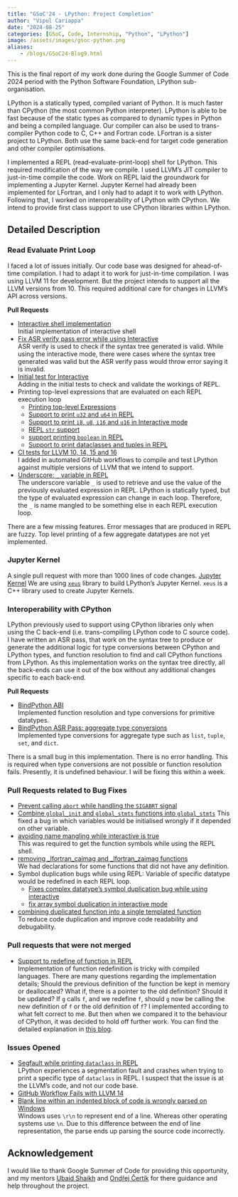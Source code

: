 ```yaml
---
title: "GSoC'24 - LPython: Project Completion"
author: "Vipul Cariappa"
date: "2024-08-25"
categories: [GSoC, Code, Internship, "Python", "LPython"]
image: /assets/images/gsoc-python.png
aliases:
    - /blogs/GSoC24-Blog9.html
---
```



This is the final report of my work done during the Google Summer of Code 2024 period with the Python Software Foundation, LPython sub-organisation.

LPython is a statically typed, compiled variant of Python. It is much faster than CPython (the most common Python interpreter). LPython is able to be fast because of the static types as compared to dynamic types in Python and being a compiled language. Our compiler can also be used to trans-compiler Python code to C, C++ and Fortran code. LFortran is a sister project to LPython. Both use the same back-end for target code generation and other compiler optimisations.

I implemented a REPL (read-evaluate-print-loop) shell for LPython. This required modification of the way we compile. I used LLVM's JIT compiler to just-in-time compile the code. Work on REPL laid the groundwork for implementing a Jupyter Kernel. Jupyter Kernel had already been implemented for LFortran, and I only had to adapt it to work with LPython.
Following that, I worked on interoperability of LPython with CPython. We intend to provide first class support to use CPython libraries within LPython.

## Detailed Description

### Read Evaluate Print Loop
I faced a lot of issues initially. Our code base was designed for ahead-of-time compilation. I had to adapt it to work for just-in-time compilation. I was using LLVM 11 for development. But the project intends to support all the LLVM versions from 10. This required additional care for changes in LLVM's API across versions.

**Pull Requests**

- [Interactive shell implementation](https://github.com/lcompilers/lpython/pull/2617)<br>
	Initial implementation of interactive shell
- [Fix ASR verify pass error while using Interactive](https://github.com/lcompilers/lpython/pull/2706)<br>
	ASR verify is used to check if the syntax tree generated is valid. While using the interactive mode, there were cases where the syntax tree generated was valid but the ASR verify pass would throw error saying it is invalid.
- [Initial test for Interactive](https://github.com/lcompilers/lpython/pull/2713)<br>
	Adding in the initial tests to check and validate the workings of REPL.
- Printing top-level expressions that are evaluated on each REPL execution loop
	- [Printing top-level Expressions](https://github.com/lcompilers/lpython/pull/2716)
	- [Support to print `u32` and `u64` in REPL](https://github.com/lcompilers/lpython/pull/2717)
	- [Support to print `i8`, `u8`, `i16` and `u16` in Interactive mode](https://github.com/lcompilers/lpython/pull/2719)
	- [REPL `str` support](https://github.com/lcompilers/lpython/pull/2724)
	- [support printing `boolean` in REPL](https://github.com/lcompilers/lpython/pull/2728)
	- [Support to print dataclasses and tuples in REPL](https://github.com/lcompilers/lpython/pull/2785)
- [CI tests for LLVM 10, 14, 15 and 16](https://github.com/lcompilers/lpython/pull/2754)<br>
	I added in automated GitHub workflows to compile and test LPython against multiple versions of LLVM that we intend to support.
- [Underscore: `_` variable in REPL](https://github.com/lcompilers/lpython/pull/2755)<br>
	The underscore variable `_` is used to retrieve and use the value of the previously evaluated expression in REPL. LPython is statically typed, but the type of evaluated expression can change in each loop. Therefore, the `_` is name mangled to be something else in each REPL execution loop.

There are a few missing features. Error messages that are produced in REPL are fuzzy. Top level printing of a few aggregate datatypes are not yet implemented.

### Jupyter Kernel

A single pull request with more than 1000 lines of code changes. [Jupyter Kernel](https://github.com/lcompilers/lpython/pull/2764)
We are using [`xeus`](https://xeus.readthedocs.io/en/latest/) library to build LPython's Jupyter Kernel. `xeus` is a C++ library used to create Jupyter Kernels.

### Interoperability with CPython

LPython previously used to support using CPython libraries only when using the C back-end (i.e. trans-compiling LPython code to C source code). I have written an ASR pass, that work on the syntax tree to produce or generate the additional logic for type conversions between CPython and LPython types, and function resolution to find and call CPython functions from LPython. As this implementation works on the syntax tree directly, all the back-ends can use it out of the box without any additional changes specific to each back-end.

**Pull Requests**

- [BindPython ABI](https://github.com/lcompilers/lpython/pull/2796)<br>
	Implemented function resolution and type conversions for primitive datatypes.
- [BindPython ASR Pass: aggregate type conversions](https://github.com/lcompilers/lpython/pull/2803)<br>
	Implemented type conversions for aggregate type such as `list`, `tuple`, `set`, and `dict`.

There is a small bug in this implementation. There is no error handling. This is required when type conversions are not possible or function resolution fails. Presently, it is undefined behaviour. I will be fixing this within a week.

### Pull Requests related to Bug Fixes

- [Prevent calling `abort` while handling the `SIGABRT` signal](https://github.com/lcompilers/lpython/pull/2626)
- [Combine `global_init` and `global_stmts` functions into `global_stmts`](https://github.com/lcompilers/lpython/pull/2696)
	This fixed a bug in which variables would be initialised wrongly if it depended on other variable.
- [avoiding name mangling while interactive is true](https://github.com/lcompilers/lpython/pull/2701)<br>
	This was required to get the function symbols while using the REPL shell.
- [removing _lfortran_caimag and _lfortran_zaimag functions](https://github.com/lcompilers/lpython/pull/2704)<br>
	We had declarations for some functions that did not have any definition.
- Symbol duplication bugs while using REPL:
	Variable of specific datatype would be redefined in each REPL loop.
	- [Fixes complex datatype's symbol duplication bug while using interactive](https://github.com/lcompilers/lpython/pull/2707)
	- [fix array symbol duplication in interactive mode](https://github.com/lcompilers/lpython/pull/2734)
- [combining duplicated function into a single templated function](https://github.com/lcompilers/lpython/pull/2727)<br>
	To reduce code duplication and improve code readability and debugability.

### Pull requests that were not merged

- [Support to redefine of function in REPL](https://github.com/lfortran/lfortran/pull/4391)<br>
	Implementation of function redefinition is tricky with compiled languages. There are many questions regarding the implementation details; Should the previous definition of the function be kept in memory or deallocated? What if, there is a pointer to the old definition? Should it be updated? If `g` calls `f`, and we redefine `f`, should `g` now be calling the new definition of `f` or the old definition of `f`?
	I implemented according to what felt correct to me. But then when we compared it to the behaviour of CPython, it was decided to hold off further work. You can find the detailed explanation in [this blog](https://www.vipulcariappa.xyz/blogs/GSoC24-Blog4.html).

### Issues Opened

- [Segfault while printing `dataclass` in REPL](https://github.com/lcompilers/lpython/issues/2793)<br>
	LPython experiences a segmentation fault and crashes when trying to print a specific type of `dataclass` in REPL. I suspect that the issue is at the LLVM's code, and not our code base.
- [GitHub Workflow Fails with LLVM 14](https://github.com/lcompilers/lpython/issues/2792)
- [Blank line within an indented block of code is wrongly parsed on Windows](https://github.com/lcompilers/lpython/issues/2725)<br>
	Windows uses `\r\n` to represent end of a line. Whereas other operating systems use `\n`. Due to this difference between the end of line representation, the parse ends up parsing the source code incorrectly.

## Acknowledgement

I would like to thank Google Summer of Code for providing this opportunity, and my mentors [Ubaid Shaikh](https://github.com/Shaikh-Ubaid) and [Ondřej Čertík](https://github.com/certik) for there guidance and help throughout the project.
